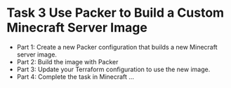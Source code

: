 # Task 3 Use Packer to Build a Custom Minecraft Server Image

* Part 1: Create a new Packer configuration that builds a new Minecraft server image.
* Part 2: Build the image with Packer
* Part 3: Update your Terraform configuration to use the new image.
* Part 4: Complete the task in Minecraft ...